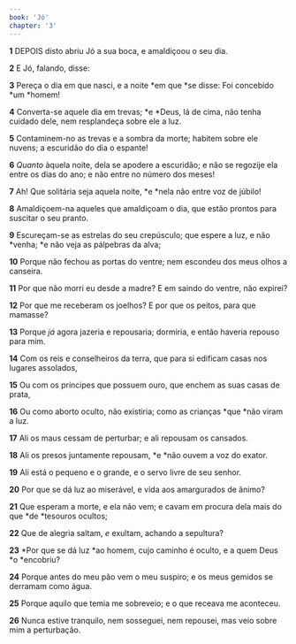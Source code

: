 ```yaml
---
book: 'Jó'
chapter: '3'
---
```


**1** DEPOIS disto abriu Jó a sua boca, e amaldiçoou o seu dia.

**2** E Jó, falando, disse:

**3** Pereça o dia em que nasci, e a noite *em que *se disse: Foi concebido *um *homem!

**4** Converta-se aquele dia em trevas; *e *Deus, lá de cima, não tenha cuidado dele, nem resplandeça sobre ele a luz.

**5** Contaminem-no as trevas e a sombra da morte; habitem sobre ele nuvens; a escuridão do dia o espante!

**6** _Quanto_ àquela noite, dela se apodere a escuridão; e não se regozije ela entre os dias do ano; e não entre no número dos meses!

**7** Ah! Que solitária seja aquela noite, *e *nela não entre voz de júbilo!

**8** Amaldiçoem-na aqueles que amaldiçoam o dia, que estão prontos para suscitar o seu pranto.

**9** Escureçam-se as estrelas do seu crepúsculo; que espere a luz, e não *venha; *e não veja as pálpebras da alva;

**10** Porque não fechou as portas do ventre; nem escondeu dos meus olhos a canseira.

**11** Por que não morri eu desde a madre? E em saindo do ventre, não expirei?

**12** Por que me receberam os joelhos? E por que os peitos, para que mamasse?

**13** Porque _já_ agora jazeria e repousaria; dormiria, e então haveria repouso para mim.

**14** Com os reis e conselheiros da terra, que para si edificam casas nos lugares assolados,

**15** Ou com os príncipes que possuem ouro, que enchem as suas casas de prata,

**16** Ou como aborto oculto, não existiria; como as crianças *que *não viram a luz.

**17** Ali os maus cessam de perturbar; e ali repousam os cansados.

**18** Ali os presos juntamente repousam, *e *não ouvem a voz do exator.

**19** Ali está o pequeno e o grande, e o servo livre de seu senhor.

**20** Por que se dá luz ao miserável, e vida aos amargurados de ânimo?

**21** Que esperam a morte, e ela não vem; e cavam em procura dela mais do que *de *tesouros ocultos;

**22** Que de alegria saltam, _e_ exultam, achando a sepultura?

**23** *Por que se dá luz *ao homem, cujo caminho é oculto, e a quem Deus *o *encobriu?

**24** Porque antes do meu pão vem o meu suspiro; e os meus gemidos se derramam como água.

**25** Porque aquilo que temia me sobreveio; e o que receava me aconteceu.

**26** Nunca estive tranquilo, nem sosseguei, nem repousei, mas veio sobre mim a perturbação.
